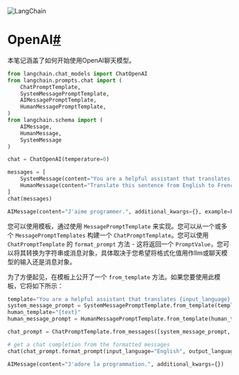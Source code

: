

<Head>
  <script>
    {
      `(function() {
         var _hmt = _hmt || [];
(function() {
  var hm = document.createElement("script");
  hm.src = "https://hm.baidu.com/hm.js?e60fb290e204e04c5cb6f79b0ac1e697";
  var s = document.getElementsByTagName("script")[0]; 
  s.parentNode.insertBefore(hm, s);
})();
       })();`
    }
  </script>
</Head>

![LangChain](https://pica.zhimg.com/50/v2-56e8bbb52aa271012541c1fe1ceb11a2_r.gif)





OpenAI[#](#openai "Permalink to this headline")
===============================================

本笔记涵盖了如何开始使用OpenAI聊天模型。

```python
from langchain.chat_models import ChatOpenAI
from langchain.prompts.chat import (
    ChatPromptTemplate,
    SystemMessagePromptTemplate,
    AIMessagePromptTemplate,
    HumanMessagePromptTemplate,
)
from langchain.schema import (
    AIMessage,
    HumanMessage,
    SystemMessage
)

```

```python
chat = ChatOpenAI(temperature=0)

```

```python
messages = [
    SystemMessage(content="You are a helpful assistant that translates English to French."),
    HumanMessage(content="Translate this sentence from English to French. I love programming.")
]
chat(messages)

```

```python
AIMessage(content="J'aime programmer.", additional_kwargs={}, example=False)

```

您可以使用模板，通过使用 `MessagePromptTemplate` 来实现。您可以从一个或多个 `MessagePromptTemplates` 构建一个 `ChatPromptTemplate`。您可以使用 `ChatPromptTemplate` 的 `format_prompt` 方法 - 这将返回一个 `PromptValue`，您可以将其转换为字符串或消息对象，具体取决于您希望将格式化值用作llm或聊天模型的输入还是消息对象。

为了方便起见，在模板上公开了一个 `from_template` 方法。如果您要使用此模板，它将如下所示：

```python
template="You are a helpful assistant that translates {input_language} to {output_language}."
system_message_prompt = SystemMessagePromptTemplate.from_template(template)
human_template="{text}"
human_message_prompt = HumanMessagePromptTemplate.from_template(human_template)

```

```python
chat_prompt = ChatPromptTemplate.from_messages([system_message_prompt, human_message_prompt])

# get a chat completion from the formatted messages
chat(chat_prompt.format_prompt(input_language="English", output_language="French", text="I love programming.").to_messages())

```

```python
AIMessage(content="J'adore la programmation.", additional_kwargs={})

```

